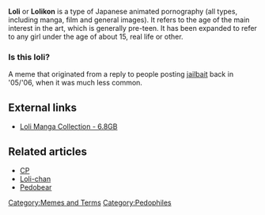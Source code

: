 '''Loli''' or '''Lolikon''' is a type of Japanese animated pornography (all types, including manga, film and general images). It refers to the age of the main interest in the art, which is generally pre-teen. It has been expanded to refer to any girl under the age of about 15, real life or other.

=== Is this loli? ===
A meme that originated from a reply to people posting [[jailbait]] back in '05/'06, when it was much less common.

== External links ==
* [http://fuxx.us/wa Loli Manga Collection - 6.8GB]

== Related articles ==
* [[CP]]
* [[Loli-chan]]
* [[Pedobear]]

[[Category:Memes and Terms]][[Category:Pedophiles]]